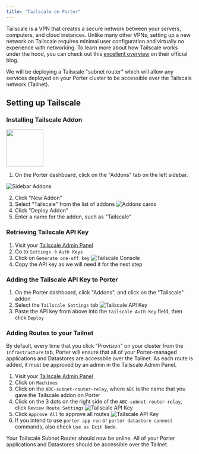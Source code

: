 ```yaml
---
title: "Tailscale on Porter"
---
```


Tailscale is a VPN that creates a secure network between your servers, computers, and cloud instances. Unlike many other VPNs, setting up a new network on Tailscale requires minimal user configuration and virtually no experience with networking. 
To learn more about how Tailscale works under the hood, you can check out this [excellent overview](https://tailscale.com/blog/how-tailscale-works/?ref=blog.porter.run) on their official blog.

We will be deploying a Tailscale "subnet router" which will allow any services deployed on your Porter cluster to be accessible over the Tailscale network (Tailnet).


## Setting up Tailscale

### Installing Tailscale Addon

<a href="https://dashboard.porter.run/addons/new?addon_name=tailscale" target="_blank">
  <img height="100" noZoom src="/images/deploying-applications/deploy-to-porter.svg" />
</a>

1. On the Porter dashboard, click on the "Addons" tab on the left sidebar.

![Sidebar Addons](/images/other/sidebar-addons.png)

2. Click "New Addon"
3. Select "Tailscale" from the list of addons
![Addons cards](/images/other/addons-list.png)
4. Click "Deploy Addon"
5. Enter a name for the addon, such as "Tailscale"

### Retrieving Tailscale API Key

1. Visit your [Tailscale Admin Panel](https://login.tailscale.com/admin/settings/authkeys?ref=blog.porter.run)
2. Go to `Settings` -> `Auth Keys`
3. Click on `Generate one-off key`
![Tailscale Console](/images/other/tailscale-admin-console.png)
4. Copy the API key as we will need it for the next step

### Adding the Tailscale API Key to Porter

1. On the Porter dashboard, click "Addons", and click on the "Tailscale" addon
2. Select the `Tailscale Settings` tab
![Tailscale API Key](/images/other/tailscale-porter-api-key.png)
3. Paste the API key from above into the `Tailscale Auth Key` field, then click `Deploy`


### Adding Routes to your Tailnet

By default, every time that you click "Provision" on your cluster from the `Infrastructure` tab, Porter will ensure that all of your Porter-managed applications and Datastores are accessbile over the Tailnet.
As each route is added, it must be approved by an admin in the Tailscale Admin Panel.

1. Visit your [Tailscale Admin Panel](https://login.tailscale.com/admin/machines?ref=blog.porter.run)
2. Click on `Machines`
3. Click on the `ABC-subnet-router-relay`, where `ABC` is the name that you gave the Tailscale addon on Porter
4. Click on the 3 dots on the right side of the `ABC-subnet-router-relay`, click `Review Route Settings`
![Tailscale API Key](/images/other/tailscale-machines.png)
5. Click `Approve All` to approve all routes
![Tailscale API Key](/images/other/tailscale-approve-routes.png)
6. If you intend to use `porter app run` or `porter datastore connect` commands, also check `Use as Exit Node`.

Your Tailscale Subnet Router should now be online. All of your Porter applications and Datastores should be accessible over the Tailnet.


